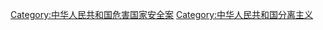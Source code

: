 {{Catmore|分裂国家罪}}

[[Category:中华人民共和国危害国家安全案|Category:中华人民共和国危害国家安全案]]
[[Category:中华人民共和国分离主义|Category:中华人民共和国分离主义]]